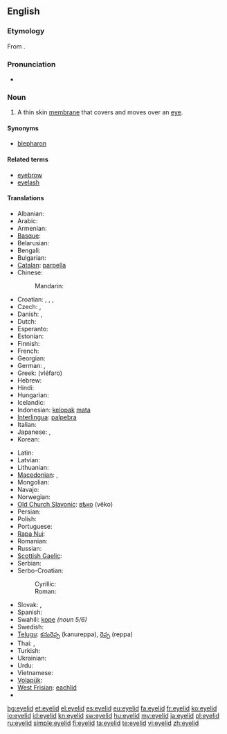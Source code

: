 ==English==
{{wikipedia}}

===Etymology===
From {{compound|eye|lid}}.

===Pronunciation===
* {{audio|en-us-eyelid.ogg|Audio (US)}}

===Noun===
{{en-noun}}

# {{anatomy}} A thin skin [[membrane]] that covers and moves over an [[eye]].

====Synonyms====
* [[blepharon]]

====Related terms====
* [[eyebrow]]
* [[eyelash]]

====Translations====
{{trans-top|(anatomy) A thin skin membrane that covers and moves over an eye}}
* Albanian: {{t|sq|qepallë|xs=Albanian}}
* Arabic: {{t|ar|جفن|m|tr=jafn|sc=Arab}}
* Armenian: {{t-|hy|կոպ|tr=kop}}
* [[Basque]]: {{t|eu|betazal|xs=Basque}}
* Belarusian: {{t|be|павека|f|tr=pavéka|sc=Cyrl}}
* Bengali: {{t|bn|চোখের পাতা|tr=coker pata|sc=Beng|xs=Bengali}}
* Bulgarian: {{t|bg|клепка|f|tr=klépka|sc=Cyrl}}
* [[Catalan]]: [[parpella]]
* Chinese:
*: Mandarin: {{t|zh|眼皮|tr=yǎnpí|sc=Hani}}
* Croatian: {{t-|hr|vjeđa|f}}, {{t|hr|kapak|m}}, {{t|hr|vjeđe|p}}, {{t|hr|kapci|p}}
* Czech: {{t-|cs|oční víčko|n}}, {{t-|cs|víčko|n}}
* Danish: {{t-|da|øjelåg|n}},  {{t-|da|øjenlåg|n}}
* Dutch: {{t-|nl|ooglid|n}}
* Esperanto: {{t-|eo|palpebro|xs=Esperanto}}
* Estonian: {{t|et|silmalaug}}
* Finnish: {{t-|fi|silmäluomi}}
* French: {{t+|fr|paupière|f}}
* Georgian: {{t|ka|ქუთუთო|tr=k‘ut‘ut‘o|sc=Geor}}
* German: {{t+|de|Augenlid|n}}, {{t+|de|Lid|n}}
* Greek: {{t+|el|βλέφαρο|n}} (vléfaro)
* Hebrew: {{t|he|עפעף|m|tr=afaf|alt=עַפְעַף|sc=Hebr}}
* Hindi: {{t|hi|पपोटा|tr=papōṭā|sc=Deva}}
* Hungarian: {{t+|hu|szemhéj}}
* Icelandic: {{t-|is|augnlok|n}}
* Indonesian: [[kelopak]] [[mata]]
* [[Interlingua]]: [[palpebra#Indonesian|palpebra]]
* Italian: {{t+|it|palpebra|f}}
* Japanese: {{t|ja|瞼|sc=Jpan}}, {{t|ja|まぶた|tr=mabuta|sc=Jpan}}
* Korean: {{t|ko|눈꺼풀|tr=nun-ggeopul|sc=Kore}}
{{trans-mid}}
* Latin: {{t-|la|palpebra}}
* Latvian: {{t|lv|plakstiņš|m|xs=Latvian}}
* Lithuanian: {{t|lt|akies vokas|m|xs=Lithuanian}}
* [[Macedonian]]: {{t|mk|клепка|f|tr=klépka}},  {{t-|mk|капак|m|tr=kápak}}
* Mongolian: {{t|mn|зовхи|tr=zovhi|sc=Cyrl|xs=Mongolian}}
* Navajo: {{tø|nv|anázis}}
* Norwegian: {{t|no|øyelokk|n}}
* [[Old Church Slavonic]]: [[вѣко]] (věko) {{n}}
* Persian: {{t|fa|پلک چشم|tr=palak-e čašm|xs=Persian}}
* Polish: {{t+|pl|powieka|f}}
* Portuguese: {{t+|pt|pálpebra|f}}
* [[Rapa Nui]]: {{tø|rap|papare mata|xs=Rapa Nui}}
* Romanian: {{t-|ro|pleoapă|f}}
* Russian: {{t+|ru|веко|n|tr=véko}}
* [[Scottish Gaelic]]: {{t-|gd|rosg|m|xs=Scottish Gaelic}}
* Serbian: {{t-|sr|kapak|m}}
* Serbo-Croatian:
*: Cyrillic: {{t|sh|капак|m}}
*: Roman: {{t|sh|kapak|m}}
* Slovak: {{t|sk|očné viečko|n}}, {{t|sk|viečko|n}}
* Spanish: {{t+|es|párpado}}
* Swahili: [[kope]] ''(noun 5/6)''
* Swedish: {{t-|sv|ögonlock|n}}
* [[Telugu]]: [[కనురెప్ప]] (kanureppa), [[రెప్ప]] (reppa)
* Thai: {{t|th|หนังตา|tr=năng dtaa|sc=Thai}}, {{t|th|เปลือกตา|tr=bplèuak dtaa|sc=Thai}}
* Turkish: {{t-|tr|göz kapağı}}
* Ukrainian: {{t|uk|повіка|f|tr=povíka|sc=Cyrl}}
* Urdu: {{t|ur|پپوٹا|tr=papōṭā|sc=ur-Arab}}
* Vietnamese: {{t|vi|mi mắt}}
* [[Volapük]]: {{t|vo|logalip}}
* [[West Frisian]]: [[eachlid]] {{n}}
* {{trreq|Yiddish}}
{{trans-bottom}}

[[bg:eyelid]]
[[et:eyelid]]
[[el:eyelid]]
[[es:eyelid]]
[[eu:eyelid]]
[[fa:eyelid]]
[[fr:eyelid]]
[[ko:eyelid]]
[[io:eyelid]]
[[id:eyelid]]
[[kn:eyelid]]
[[sw:eyelid]]
[[hu:eyelid]]
[[my:eyelid]]
[[ja:eyelid]]
[[pl:eyelid]]
[[ru:eyelid]]
[[simple:eyelid]]
[[fi:eyelid]]
[[ta:eyelid]]
[[te:eyelid]]
[[vi:eyelid]]
[[zh:eyelid]]